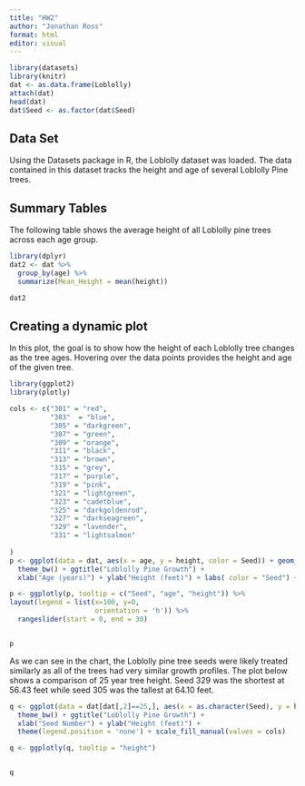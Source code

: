 ```yaml
---
title: "HW2"
author: "Jonathan Ross"
format: html
editor: visual
---
```


```r
library(datasets)
library(knitr)
dat <- as.data.frame(Loblolly)
attach(dat)
head(dat)
dat$Seed <- as.factor(dat$Seed)
```


## Data Set

Using the Datasets package in R, the Loblolly dataset was loaded. The data contained in this dataset tracks the height and age of several Loblolly Pine trees.  

## Summary Tables

The following table shows the average height of all Loblolly pine trees across each age group. 

```r
library(dplyr)
dat2 <- dat %>%
  group_by(age) %>%
  summarize(Mean_Height = mean(height))

dat2
```



## Creating a dynamic plot 

In this plot, the goal is to show how the height of each Loblolly tree changes as the tree ages. Hovering over the data points provides the height and age of the given tree. 

```r
library(ggplot2)
library(plotly)

cols <- c("301" = "red", 
          "303"  = "blue",
          "305" = "darkgreen",
          "307" = "green",
          "309" = "orange",
          "311" = "black",
          "313" = "brown",
          "315" = "grey",
          "317" = "purple",
          "319" = "pink",
          "321" = "lightgreen",
          "323" = "cadetblue",
          "325" = "darkgoldenrod",
          "327" = "darkseagreen",
          "329" = "lavender",
          "331" = "lightsalmon"
  
)
p <- ggplot(data = dat, aes(x = age, y = height, color = Seed)) + geom_point() + geom_line() + 
  theme_bw() + ggtitle("Loblolly Pine Growth") + 
  xlab("Age (years)") + ylab("Height (feet)") + labs( color = "Seed") + scale_color_manual(values = cols)

p <- ggplotly(p, tooltip = c("Seed", "age", "height")) %>%
layout(legend = list(x=100, y=0, 
                     orientation = 'h')) %>%
  rangeslider(start = 0, end = 30)


p
```

As we can see in the chart, the Loblolly pine tree seeds were likely treated similarly as all of the trees had very similar growth profiles. The plot below shows a comparison of 25 year tree height. Seed 329 was the shortest at 56.43 feet while seed 305 was the tallest at 64.10 feet. 

```r
q <- ggplot(data = dat[dat[,2]==25,], aes(x = as.character(Seed), y = height, fill = as.factor(Seed))) + geom_col() + 
  theme_bw() + ggtitle("Loblolly Pine Growth") + 
  xlab("Seed Number") + ylab("Height (feet)") + 
  theme(legend.position = 'none') + scale_fill_manual(values = cols)

q <- ggplotly(q, tooltip = "height") 


q
```







